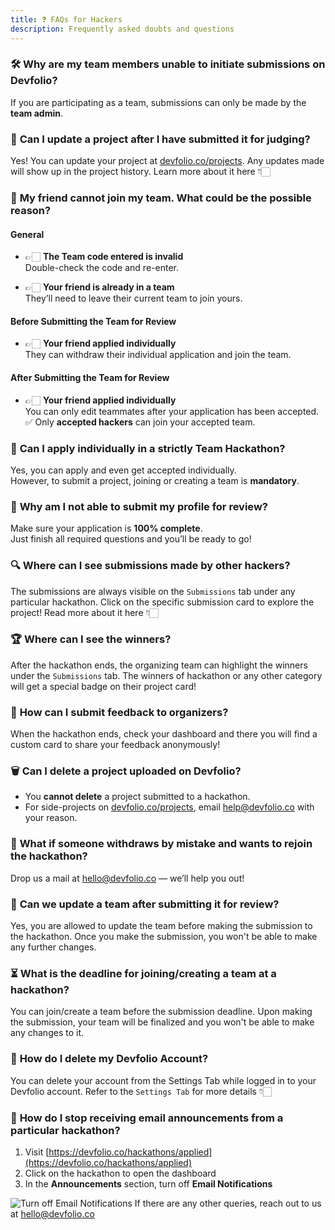 ```yaml
---
title: ❓ FAQs for Hackers
description: Frequently asked doubts and questions
---
```


### 🛠️ **Why are my team members unable to initiate submissions on Devfolio?**

If you are participating as a team, submissions can only be made by the **team admin**.


### 🔁 **Can I update a project after I have submitted it for judging?**

Yes! You can update your project at [devfolio.co/projects](https://devfolio.co/projects). Any updates made will show up in the project history. Learn more about it here 👇🏻

<Card
  title="💪 Projects Tab"
  href="/docs/guide/your-devfolio-profile/projects"
/>

### 🤝 **My friend cannot join my team. What could be the possible reason?**

#### General

- 👉🏻 **The Team code entered is invalid**  
  Double-check the code and re-enter.

- 👉🏻 **Your friend is already in a team**  
  They’ll need to leave their current team to join yours.

#### Before Submitting the Team for Review

- 👉🏻 **Your friend applied individually**  
  They can withdraw their individual application and join the team.

#### After Submitting the Team for Review

- 👉🏻 **Your friend applied individually**  
  You can only edit teammates after your application has been accepted.  
  ✅ Only **accepted hackers** can join your accepted team.


### 👤 **Can I apply individually in a strictly Team Hackathon?**

Yes, you can apply and even get accepted individually.  
However, to submit a project, joining or creating a team is **mandatory**.


### 🚫 **Why am I not able to submit my profile for review?**

Make sure your application is **100% complete**.  
Just finish all required questions and you’ll be ready to go!


### 🔍 **Where can I see submissions made by other hackers?**

The submissions are always visible on the `Submissions` tab under any particular hackathon. Click on the specific submission card to explore the project! Read more about it here 👇🏻

<Card
  title="👀 View Projects"
  href="/docs/guide/participating-in-hackathons/view-submissions"
/>

### 🏆 **Where can I see the winners?**

After the hackathon ends, the organizing team can highlight the winners under the `Submissions` tab. The winners of hackathon or any other category will get a special badge on their project card!


### 💬 **How can I submit feedback to organizers?**

When the hackathon ends, check your dashboard and there you will find a custom card to share your feedback anonymously!


### 🗑️ **Can I delete a project uploaded on Devfolio?**

- You **cannot delete** a project submitted to a hackathon.
- For side-projects on [devfolio.co/projects](https://devfolio.co/projects), email [help@devfolio.co](mailto:help@devfolio.co) with your reason.


### 🔄 **What if someone withdraws by mistake and wants to rejoin the hackathon?**

Drop us a mail at [hello@devfolio.co](mailto:hello@devfolio.co) — we’ll help you out!



### 👥 **Can we update a team after submitting it for review?**

Yes, you are allowed to update the team before making the submission to the hackathon. Once you make the submission, you won't be able to make any further changes.


### ⏳ **What is the deadline for joining/creating a team at a hackathon?**

You can join/create a team before the submission deadline. Upon making the submission, your team will be finalized and you won't be able to make any changes to it.


### 🧨 **How do I delete my Devfolio Account?**

You can delete your account from the Settings Tab while logged in to your Devfolio account. Refer to the `Settings Tab` for more details 👇🏻
<Card
  title="🔧 Settings Tab"
  href="/docs/guide/your-devfolio-profile/settings"
/>


### 📧 **How do I stop receiving email announcements from a particular hackathon?**

1. Visit [https://devfolio.co/hackathons/applied](https://devfolio.co/hackathons/applied)  
2. Click on the hackathon to open the dashboard  
3. In the **Announcements** section, turn off **Email Notifications**

<img src="/assets/email.gif" alt="Turn off Email Notifications" />

<Callout type="info" title="Need more help?">
If there are any other queries, reach out to us at <a href="mailto:hello@devfolio.co">hello@devfolio.co</a>
</Callout>
